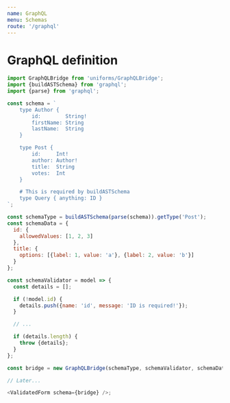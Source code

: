 ```yaml
---
name: GraphQL
menu: Schemas
route: '/graphql'
---
```


# GraphQL definition

```js
import GraphQLBridge from 'uniforms/GraphQLBridge';
import {buildASTSchema} from 'graphql';
import {parse} from 'graphql';

const schema = `
    type Author {
        id:        String!
        firstName: String
        lastName:  String
    }

    type Post {
        id:     Int!
        author: Author!
        title:  String
        votes:  Int
    }

    # This is required by buildASTSchema
    type Query { anything: ID }
`;

const schemaType = buildASTSchema(parse(schema)).getType('Post');
const schemaData = {
  id: {
    allowedValues: [1, 2, 3]
  },
  title: {
    options: [{label: 1, value: 'a'}, {label: 2, value: 'b'}]
  }
};

const schemaValidator = model => {
  const details = [];

  if (!model.id) {
    details.push({name: 'id', message: 'ID is required!'});
  }

  // ...

  if (details.length) {
    throw {details};
  }
};

const bridge = new GraphQLBridge(schemaType, schemaValidator, schemaData);

// Later...

<ValidatedForm schema={bridge} />;
```

